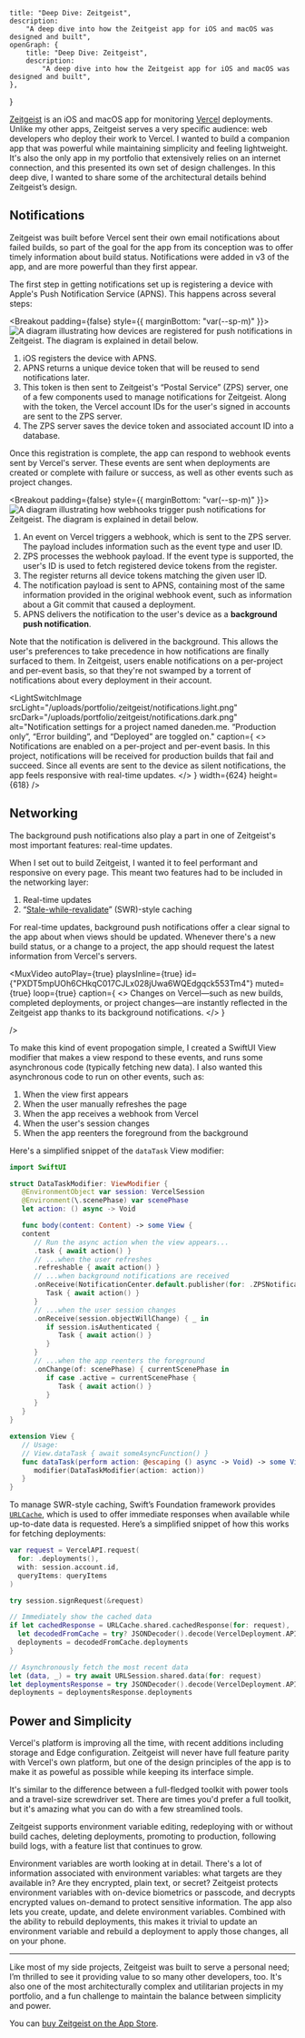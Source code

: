 
    title: "Deep Dive: Zeitgeist",
    description:
        "A deep dive into how the Zeitgeist app for iOS and macOS was designed and built",
    openGraph: {
        title: "Deep Dive: Zeitgeist",
        description:
            "A deep dive into how the Zeitgeist app for iOS and macOS was designed and built",
    },
}

<div className="deepDive">
<ZeitgeistTitle />

[Zeitgeist](https://zeitgeist.link) is an iOS and macOS app for monitoring
[Vercel](https://vercel.com) deployments. Unlike my other apps, Zeitgeist serves
a very specific audience: web developers who deploy their work to Vercel. I
wanted to build a companion app that was powerful while maintaining simplicity
and feeling lightweight. It's also the only app in my portfolio that extensively
relies on an internet connection, and this presented its own set of design
challenges. In this deep dive, I wanted to share some of the architectural
details behind Zeitgeist’s design.

## Notifications

Zeitgeist was built before Vercel sent their own email notifications about
failed builds, so part of the goal for the app from its conception was to offer
timely information about build status. Notifications were added in v3 of the
app, and are more powerful than they first appear.

The first step in getting notifications set up is registering a device with
Apple's Push Notification Service (APNS). This happens across several steps:

<Breakout padding={false} style={{ marginBottom: "var(--sp-m)" }}>
    <HScroll scrollSnapping={false}>
        <Image
            alt="A diagram illustrating how devices are registered for push notifications in Zeitgeist. The diagram is explained in detail below."
            src="/uploads/portfolio/zeitgeist/Registration.svg"
            width={985}
            height={297}
            invertInDarkMode={true}
        />
    </HScroll>
</Breakout>

1. iOS registers the device with APNS.
2. APNS returns a unique device token that will be reused to send notifications
   later.
3. This token is then sent to Zeitgeist's “Postal Service” (ZPS) server, one of
   a few components used to manage notifications for Zeitgeist. Along with the
   token, the Vercel account IDs for the user's signed in accounts are sent to
   the ZPS server.
4. The ZPS server saves the device token and associated account ID into a
   database.

Once this registration is complete, the app can respond to webhook events sent
by Vercel's server. These events are sent when deployments are created or
complete with failure or success, as well as other events such as project
changes.

<Breakout padding={false} style={{ marginBottom: "var(--sp-m)" }}>
    <HScroll scrollSnapping={false}>
        <Image
            alt="A diagram illustrating how webhooks trigger push notifications for Zeitgeist. The diagram is explained in detail below."
            src="/uploads/portfolio/zeitgeist/Webhooks.svg"
            width={985}
            height={297}
            invertInDarkMode={true}
        />
    </HScroll>
</Breakout>

1. An event on Vercel triggers a webhook, which is sent to the ZPS server. The
   payload includes information such as the event type and user ID.
2. ZPS processes the webhook payload. If the event type is supported, the user's
   ID is used to fetch registered device tokens from the register.
3. The register returns all device tokens matching the given user ID.
4. The notification payload is sent to APNS, containing most of the same
   information provided in the original webhook event, such as information about
   a Git commit that caused a deployment.
5. APNS delivers the notification to the user's device as a **background push
   notification**.

Note that the notification is delivered in the background. This allows the
user's preferences to take precedence in how notifications are finally surfaced
to them. In Zeitgeist, users enable notifications on a per-project and per-event
basis, so that they're not swamped by a torrent of notifications about every
deployment in their account.

<LightSwitchImage
    srcLight="/uploads/portfolio/zeitgeist/notifications.light.png"
    srcDark="/uploads/portfolio/zeitgeist/notifications.dark.png"
    alt="Notification settings for a project named daneden.me. “Production only”, “Error building”, and “Deployed” are toggled on."
    caption={
        <>
            Notifications are enabled on a per-project and per-event basis. In
            this project, notifications will be received for production builds
            that fail and succeed. Since all events are sent to the device as
            silent notifications, the app feels responsive with real-time
            updates.
        </>
    }
    width={624}
    height={618}
/>

## Networking

The background push notifications also play a part in one of Zeitgeist's most
important features: real-time updates.

When I set out to build Zeitgeist, I wanted it to feel performant and responsive
on every page. This meant two features had to be included in the networking
layer:

1. Real-time updates
2. “[Stale-while-revalidate](https://web.dev/stale-while-revalidate/)”
   (SWR)-style caching

For real-time updates, background push notifications offer a clear signal to the
app about when views should be updated. Whenever there's a new build status, or
a change to a project, the app should request the latest information from
Vercel's servers.

<MuxVideo
    autoPlay={true}
    playsInline={true}
    id={"PXDT5mpUOh6CHkqC017CJLx028jUwa6WQEdgqck553Tm4"}
    muted={true}
    loop={true}
    caption={
        <>
            Changes on Vercel—such as new builds, completed deployments, or
            project changes—are instantly reflected in the Zeitgeist app thanks
            to its background notifications.
        </>
    }

/>

To make this kind of event propogation simple, I created a SwiftUI View modifier
that makes a view respond to these events, and runs some asynchronous code
(typically fetching new data). I also wanted this asynchronous code to run on
other events, such as:

1. When the view first appears
2. When the user manually refreshes the page
3. When the app receives a webhook from Vercel
4. When the user's session changes
5. When the app reenters the foreground from the background

Here's a simplified snippet of the `dataTask` View modifier:

```swift
import SwiftUI

struct DataTaskModifier: ViewModifier {
   @EnvironmentObject var session: VercelSession
   @Environment(\.scenePhase) var scenePhase
   let action: () async -> Void

   func body(content: Content) -> some View {
   content
      // Run the async action when the view appears...
      .task { await action() }
      // ...when the user refreshes
      .refreshable { await action() }
      // ...when background notifications are received
      .onReceive(NotificationCenter.default.publisher(for: .ZPSNotification)) { _ in
         Task { await action() }
      }
      // ...when the user session changes
      .onReceive(session.objectWillChange) { _ in
         if session.isAuthenticated {
            Task { await action() }
         }
      }
      // ...when the app reenters the foreground
      .onChange(of: scenePhase) { currentScenePhase in
         if case .active = currentScenePhase {
            Task { await action() }
         }
      }
   }
}

extension View {
   // Usage:
   // View.dataTask { await someAsyncFunction() }
   func dataTask(perform action: @escaping () async -> Void) -> some View {
      modifier(DataTaskModifier(action: action))
   }
}
```

To manage SWR-style caching, Swift’s Foundation framework provides
[`URLCache`](https://developer.apple.com/documentation/foundation/urlcache),
which is used to offer immediate responses when available while up-to-date data
is requested. Here’s a simplified snippet of how this works for fetching
deployments:

```swift
var request = VercelAPI.request(
  for: .deployments(),
  with: session.account.id,
  queryItems: queryItems
)

try session.signRequest(&request)

// Immediately show the cached data
if let cachedResponse = URLCache.shared.cachedResponse(for: request),
  let decodedFromCache = try? JSONDecoder().decode(VercelDeployment.APIResponse.self, from: cachedResponse.data) {
  deployments = decodedFromCache.deployments
}

// Asynchronously fetch the most recent data
let (data, _) = try await URLSession.shared.data(for: request)
let deploymentsResponse = try JSONDecoder().decode(VercelDeployment.APIResponse.self, from: data)
deployments = deploymentsResponse.deployments
```

## Power and Simplicity

Vercel's platform is improving all the time, with recent additions including
storage and Edge configuration. Zeitgeist will never have full feature parity
with Vercel's own platform, but one of the design principles of the app is to
make it as poweful as possible while keeping its interface simple.

It's similar to the difference between a full-fledged toolkit with power tools
and a travel-size screwdriver set. There are times you'd prefer a full toolkit,
but it's amazing what you can do with a few streamlined tools.

Zeitgeist supports environment variable editing, redeploying with or without
build caches, deleting deployments, promoting to production, following build
logs, with a feature list that continues to grow.

<DeviceFrame device={DeviceModel.iPhone14Pro}>
    <MuxVideo
        autoPlay={true}
        playsInline={true}
        poster={18}
        id={"g1nDcw5KW8F2OyFyA01UKXV01TGwfsS01sdPMmfVSpnSdw"}
        muted={true}
        loop={true}
        controls={false}
        width={886}
        height={1920}
    />
</DeviceFrame>

Environment variables are worth looking at in detail. There's a lot of
information associated with environment variables: what targets are they
available in? Are they encrypted, plain text, or secret? Zeitgeist protects
environment variables with on-device biometrics or passcode, and decrypts
encrypted values on-demand to protect sensitive information. The app also lets
you create, update, and delete environment variables. Combined with the ability
to rebuild deployments, this makes it trivial to update an environment variable
and rebuild a deployment to apply those changes, all on your phone.

---

Like most of my side projects, Zeitgeist was built to serve a personal need; I’m
thrilled to see it providing value to so many other developers, too. It's also
one of the most architecturally complex and utilitarian projects in my
portfolio, and a fun challenge to maintain the balance between simplicity and
power.

<Reviews appId="zeitgeist" />

You can
[buy Zeitgeist on the App Store](https://apps.apple.com/us/app/zeitgeist/id1526052028).

</div>
